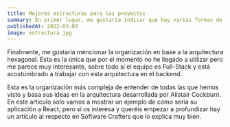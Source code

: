 ```yaml
---
title: Mejores estructuras para los proyectos
summary: En primer lugar, me gustaría indicar que hay varias formas de generar una estructura óptima de un proyecto web, esta puede variar en función de las necesidades del proyecto, por lo tanto, esta entrada estará basada en como me organizo yo para crear un proyecto web.
publishedAt: 2022-03-03
image: estructura.jpg
---
```


<Title>Estructura basada en la arquitectura hexagonal</Title>

Finalmente, me gustaría mencionar la organización en base a la arquitectura hexagonal. Esta es la única que por el momento no he llegado a utilizar pero me parece muy interesante, sobre todo si el equipo es Full-Stack y está acostumbrado a trabajar con esta arquitectura en el backend.

Esta es la organización más compleja de entender de todas las que hemos visto y basa sus ideas en la arquitectura desarrollada por Alistair Cockburn. En este artículo solo vamos a mostrar un ejemplo de cómo sería su aplicación a React, pero si os interesa y queréis empezar a profundizar hay un artículo al respecto en Software Crafters que lo explica muy bien.
